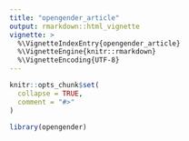 ```yaml
---
title: "opengender_article"
output: rmarkdown::html_vignette
vignette: >
  %\VignetteIndexEntry{opengender_article}
  %\VignetteEngine{knitr::rmarkdown}
  %\VignetteEncoding{UTF-8}
---
```


```r
knitr::opts_chunk$set(
  collapse = TRUE,
  comment = "#>"
)
```

```r
library(opengender)
```
